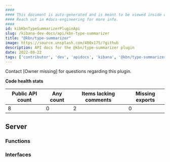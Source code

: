 ```yaml
---
####
#### This document is auto-generated and is meant to be viewed inside our experimental, new docs system.
#### Reach out in #docs-engineering for more info.
####
id: kibKbnTypeSummarizerPluginApi
slug: /kibana-dev-docs/api/kbn-type-summarizer
title: "@kbn/type-summarizer"
image: https://source.unsplash.com/400x175/?github
description: API docs for the @kbn/type-summarizer plugin
date: 2022-09-22
tags: ['contributor', 'dev', 'apidocs', 'kibana', '@kbn/type-summarizer']
---
```




Contact [Owner missing] for questions regarding this plugin.

**Code health stats**

| Public API count  | Any count | Items lacking comments | Missing exports |
|-------------------|-----------|------------------------|-----------------|
| 8 | 0 | 2 | 0 |

## Server

### Functions
<DocDefinitionList data={kbnTypeSummarizerObj.server.functions}/>

### Interfaces
<DocDefinitionList data={kbnTypeSummarizerObj.server.interfaces}/>


